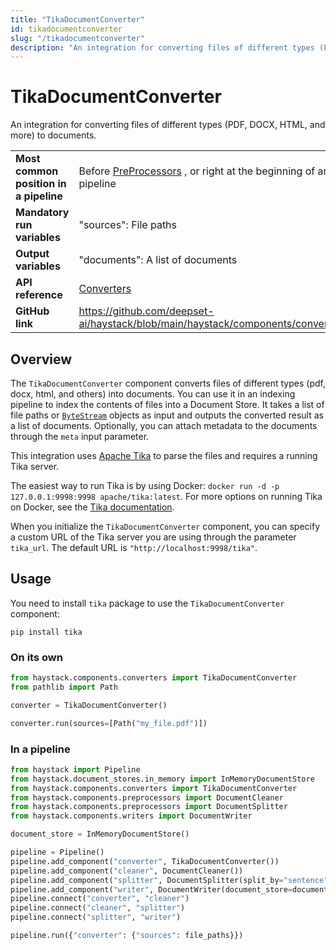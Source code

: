 ```yaml
---
title: "TikaDocumentConverter"
id: tikadocumentconverter
slug: "/tikadocumentconverter"
description: "An integration for converting files of different types (PDF, DOCX, HTML, and more) to documents."
---
```


# TikaDocumentConverter

An integration for converting files of different types (PDF, DOCX, HTML, and more) to documents.

|                                        |                                                                                                 |
| :------------------------------------- | :---------------------------------------------------------------------------------------------- |
| **Most common position in a pipeline** | Before [PreProcessors](../preprocessors.mdx) , or right at the beginning of an indexing pipeline |
| **Mandatory run variables**            | "sources": File paths                                                                           |
| **Output variables**                   | "documents": A list of documents                                                                |
| **API reference**                      | [Converters](/reference/converters-api)                                                                |
| **GitHub link**                        | https://github.com/deepset-ai/haystack/blob/main/haystack/components/converters/tika.py       |

## Overview

The `TikaDocumentConverter` component converts files of different types (pdf, docx, html, and others) into documents. You can use it in an indexing pipeline to index the contents of files into a Document Store. It takes a list of file paths or [`ByteStream`](/docs/data-classes#bytestresm) objects as input and outputs the converted result as a list of documents. Optionally, you can attach metadata to the documents through the `meta` input parameter.

This integration uses [Apache Tika](https://tika.apache.org/) to parse the files and requires a running Tika server.

The easiest way to run Tika is by using Docker: `docker run -d -p 127.0.0.1:9998:9998 apache/tika:latest`.
For more options on running Tika on Docker, see the [Tika documentation](https://github.com/apache/tika-docker/blob/main/README.md#usage).

When you initialize the `TikaDocumentConverter` component, you can specify a custom URL of the Tika server you are using through the parameter `tika_url`. The default URL is `"http://localhost:9998/tika"`.

## Usage

You need to install `tika` package to use the `TikaDocumentConverter` component:

```shell
pip install tika
```

### On its own

```python
from haystack.components.converters import TikaDocumentConverter
from pathlib import Path

converter = TikaDocumentConverter()

converter.run(sources=[Path("my_file.pdf")])
```

### In a pipeline

```python
from haystack import Pipeline
from haystack.document_stores.in_memory import InMemoryDocumentStore
from haystack.components.converters import TikaDocumentConverter
from haystack.components.preprocessors import DocumentCleaner
from haystack.components.preprocessors import DocumentSplitter
from haystack.components.writers import DocumentWriter

document_store = InMemoryDocumentStore()

pipeline = Pipeline()
pipeline.add_component("converter", TikaDocumentConverter())
pipeline.add_component("cleaner", DocumentCleaner())
pipeline.add_component("splitter", DocumentSplitter(split_by="sentence", split_length=5))
pipeline.add_component("writer", DocumentWriter(document_store=document_store))
pipeline.connect("converter", "cleaner")
pipeline.connect("cleaner", "splitter")
pipeline.connect("splitter", "writer")

pipeline.run({"converter": {"sources": file_paths}})
```
